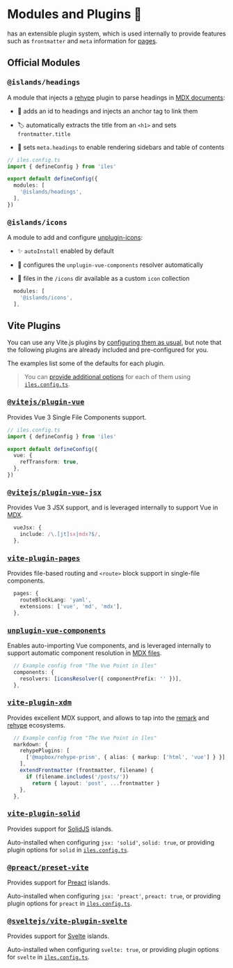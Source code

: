 [pages]: /guide/development#pages
[mdx]: /guide/markdown
[configuring them as usual]: /config#configuring-vite
[config]: /config#configuring-%C3%AEles

[@vitejs/plugin-vue]: https://www.npmjs.com/package/@vitejs/plugin-vue
[@vitejs/plugin-vue-jsx]: https://www.npmjs.com/package/@vitejs/plugin-vue-jsx
[vite-plugin-pages]: https://github.com/ElMassimo/vite-plugin-pages
[unplugin-vue-components]: https://github.com/antfu/unplugin-vue-components
[vite-plugin-xdm]: https://github.com/ElMassimo/vite-plugin-xdm

[vite-plugin-solid]: https://github.com/solidjs/vite-plugin-solid
[@preact/preset-vite]: https://github.com/preactjs/preset-vite
[@sveltejs/vite-plugin-svelte]: https://github.com/sveltejs/vite-plugin-svelte

[Preact]: https://preactjs.com
[SolidJS]: https://www.solidjs.com
[Svelte]: https://svelte.dev

[remark]: https://github.com/remarkjs/remark
[rehype]: https://github.com/rehypejs/rehype

[unplugin-icons]: https://github.com/antfu/unplugin-icons

# Modules and Plugins 🔌

<Iles/> has an extensible plugin system, which is used internally to provide
features such as `frontmatter` and `meta` information for [pages].

## Official Modules <Iles heading/>

### <kbd>@islands/headings</kbd>

A module that injects a [rehype] plugin to parse headings in [MDX documents][mdx]:

- 🔗 adds an id to headings and injects an anchor tag to link them

- 🏷 automatically extracts the title from an `<h1>` and sets `frontmatter.title`

- 📖 sets `meta.headings` to enable rendering sidebars and table of contents

```ts
// iles.config.ts
import { defineConfig } from 'iles'

export default defineConfig({
  modules: [
    '@islands/headings',
  ],
})
```

### <kbd>@islands/icons</kbd>

A module to add and configure [unplugin-icons]:

- ✨ `autoInstall` enabled by default

- 🧱 configures the `unplugin-vue-components` resolver automatically

- 🎨 files in the `/icons` dir available as a custom `icon` collection

```ts
  modules: [
    '@islands/icons',
  ],
```

## Vite Plugins <ViteLogo/>

You can use any Vite.js plugins by [configuring them as usual], but note that
the following plugins are already included and pre-configured for you.

The examples list some of the defaults for each plugin.

> You can [provide additional options][config] for each of them using [`iles.config.ts`][config].

### <kbd>[@vitejs/plugin-vue]</kbd>

Provides Vue 3 Single File Components support.

```ts
// iles.config.ts
import { defineConfig } from 'iles'

export default defineConfig({
  vue: {
    refTransform: true,
  },
})
```

### <kbd>[@vitejs/plugin-vue-jsx]</kbd>

Provides Vue 3 JSX support, and is leveraged internally to support Vue in [MDX].

```ts
  vueJsx: {
    include: /\.[jt]sx|mdx?$/,
  },
```

### <kbd>[vite-plugin-pages]</kbd>

Provides file-based routing and `<route>` block support in single-file components.

```ts
  pages: {
    routeBlockLang: 'yaml',
    extensions: ['vue', 'md', 'mdx'],
  },
```

### <kbd>[unplugin-vue-components]</kbd>

Enables auto-importing Vue components, and is leveraged internally to support
automatic component resolution in [MDX files][mdx].

```ts
  // Example config from "The Vue Point in îles"
  components: {
    resolvers: [iconsResolver({ componentPrefix: '' })],
  },
```

### <kbd>[vite-plugin-xdm]</kbd>

Provides excellent MDX support, and allows to tap into the [remark] and [rehype] ecosystems.

```ts
  // Example config from "The Vue Point in îles"
  markdown: {
    rehypePlugins: [
      ['@mapbox/rehype-prism', { alias: { markup: ['html', 'vue'] } }],
    ],
    extendFrontmatter (frontmatter, filename) {
      if (filename.includes('/posts/'))
        return { layout: 'post', ...frontmatter }
    },
  },
```

### <kbd>[vite-plugin-solid]</kbd>

Provides support for [SolidJS] islands.

Auto-installed when configuring `jsx: 'solid'`, `solid: true`, or providing
plugin options for `solid` in [`iles.config.ts`][config].

### <kbd>[@preact/preset-vite]</kbd>

Provides support for [Preact] islands.

Auto-installed when configuring `jsx: 'preact'`, `preact: true`, or providing
plugin options for `preact` in [`iles.config.ts`][config].

### <kbd>[@sveltejs/vite-plugin-svelte]</kbd>

Provides support for [Svelte] islands.

Auto-installed when configuring `svelte: true`, or providing
plugin options for `svelte` in [`iles.config.ts`][config].

